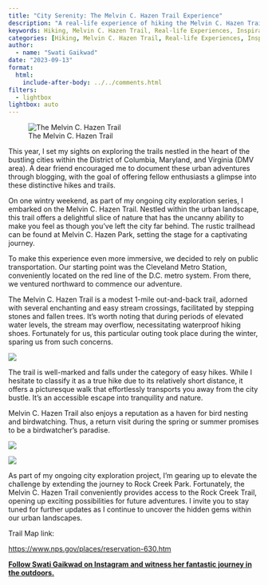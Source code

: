 ```yaml
---
title: "City Serenity: The Melvin C. Hazen Trail Experience"
description: "A real-life experience of hiking the Melvin C. Hazen Trail."
keywords: Hiking, Melvin C. Hazen Trail, Real-life Experiences, Inspirational Stories
categories: [Hiking, Melvin C. Hazen Trail, Real-life Experiences, Inspirational Stories]
author: 
  - name: "Swati Gaikwad"
date: "2023-09-13"
format:
  html:
    include-after-body: ../../comments.html
filters: 
  - lightbox
lightbox: auto
---
```

![The Melvin C. Hazen Trail](https://i.imgur.com/Ki2Pv7r.jpg){group="melvin-hazen" fig-alt="A portion of the Melvin C. Hazen Trail" .preview-image}

This year, I set my sights on exploring the trails nestled in the heart of the bustling cities within the District of Columbia, Maryland, and Virginia (DMV area). A dear friend encouraged me to document these urban adventures through blogging, with the goal of offering fellow enthusiasts a glimpse into these distinctive hikes and trails.

On one wintry weekend, as part of my ongoing city exploration series, I embarked on the Melvin C. Hazen Trail. Nestled within the urban landscape, this trail offers a delightful slice of nature that has the uncanny ability to make you feel as though you've left the city far behind. The rustic trailhead can be found at Melvin C. Hazen Park, setting the stage for a captivating journey.

To make this experience even more immersive, we decided to rely on public transportation. Our starting point was the Cleveland Metro Station, conveniently located on the red line of the D.C. metro system. From there, we ventured northward to commence our adventure.

The Melvin C. Hazen Trail is a modest 1-mile out-and-back trail, adorned with several enchanting and easy stream crossings, facilitated by stepping stones and fallen trees. It's worth noting that during periods of elevated water levels, the stream may overflow, necessitating waterproof hiking shoes. Fortunately for us, this particular outing took place during the winter, sparing us from such concerns.

![](https://i.imgur.com/7vIMb8I.jpg){group="melvin-hazen"}


The trail is well-marked and falls under the category of easy hikes. While I hesitate to classify it as a true hike due to its relatively short distance, it offers a picturesque walk that effortlessly transports you away from the city bustle. It's an accessible escape into tranquility and nature.

Melvin C. Hazen Trail also enjoys a reputation as a haven for bird nesting and birdwatching. Thus, a return visit during the spring or summer promises to be a birdwatcher's paradise.

::: {layout="[1,1]"}


![](https://i.imgur.com/B7it08m.jpg){group="melvin-hazen"}

![](https://i.imgur.com/rjBl7Ft.jpg){group="melvin-hazen"}
:::

As part of my ongoing city exploration project, I'm gearing up to elevate the challenge by extending the journey to Rock Creek Park. Fortunately, the Melvin C. Hazen Trail conveniently provides access to the Rock Creek Trail, opening up exciting possibilities for future adventures. I invite you to stay tuned for further updates as I continue to uncover the hidden gems within our urban landscapes.

Trail Map link:

[https://www.nps.gov/places/reservation-630.htm](https://www.nps.gov/places/reservation-630.htm)

**[Follow Swati Gaikwad on Instagram and witness her fantastic journey in the outdoors.](https://instagram.com/curios_wanderer?utm_source=qr&igshid=MzNlNGNkZWQ4Mg==)**
